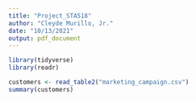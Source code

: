 ```yaml
---
title: "Project_STA518"
author: "Cleyde Murillo, Jr."
date: "10/13/2021"
output: pdf_document
---
```


```r
library(tidyverse)
library(readr)
```


```r
customers <- read_table2("marketing_campaign.csv")
summary(customers)
```
